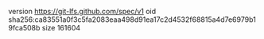 version https://git-lfs.github.com/spec/v1
oid sha256:ca83551a0f3c5fa2083eaa498d91ea17c2d4532f68815a4d7e6979b19fca508b
size 161604
